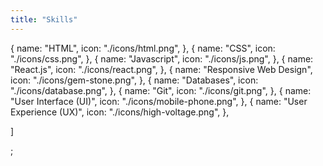 ```yaml
---
title: "Skills"
---
```


  {
    name: "HTML",
    icon: "./icons/html.png",
  },
  {
    name: "CSS",
    icon: "./icons/css.png",
  },
  {
    name: "Javascript",
    icon: "./icons/js.png",
  },
  {
    name: "React.js",
    icon: "./icons/react.png",
  },
  {
    name: "Responsive Web Design",
    icon: "./icons/gem-stone.png",
  },
  {
    name: "Databases",
    icon: "./icons/database.png",
  },
  {
    name: "Git",
    icon: "./icons/git.png",
  },
  {
    name: "User Interface (UI)",
    icon: "./icons/mobile-phone.png",
  },
  {
    name: "User Experience (UX)",
    icon: "./icons/high-voltage.png",
  },
  
]

;
